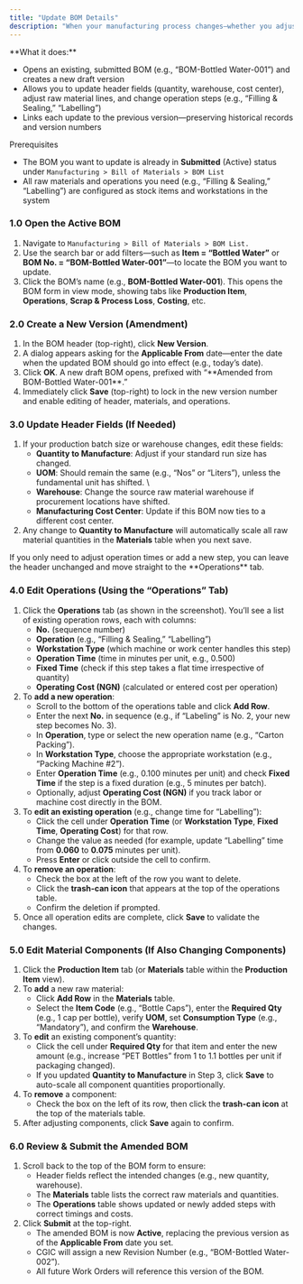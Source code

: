 ```yaml
---
title: "Update BOM Details"
description: "When your manufacturing process changes—whether you adjust component quantities, swap raw materials, or modify operations—you need to update the corresponding Bill of Materials (BOM) so that all future Work Orders use the correct recipe. Follow these steps to amend an existing BOM and create a new version in the CGIC App."
---
```


<Card title="Overview">
  **What it does:**

  - Opens an existing, submitted BOM (e.g., “BOM-Bottled Water-001”) and creates a new draft version
  - Allows you to update header fields (quantity, warehouse, cost center), adjust raw material lines, and change operation steps (e.g., “Filling & Sealing,” “Labelling”)
  - Links each update to the previous version—preserving historical records and version numbers
</Card>

<Info>
  Prerequisites

  - The BOM you want to update is already in **Submitted** (Active) status under `Manufacturing > Bill of Materials > BOM List`
  - All raw materials and operations you need (e.g., “Filling & Sealing,” “Labelling”) are configured as stock items and workstations in the system
</Info>

### 1.0 Open the Active BOM

1. Navigate to `Manufacturing > Bill of Materials > BOM List.`
2. Use the search bar or add filters—such as **Item = “Bottled Water”** or **BOM No. = “BOM-Bottled Water-001”**—to locate the BOM you want to update.
3. Click the BOM’s name (e.g., **BOM-Bottled Water-001**). This opens the BOM form in view mode, showing tabs like **Production Item**, **Operations**, **Scrap & Process Loss**, **Costing**, etc.

### 2.0 Create a New Version (Amendment)

1. In the BOM header (top-right), click **New Version**.
2. A dialog appears asking for the **Applicable From** date—enter the date when the updated BOM should go into effect (e.g., today’s date).
3. Click **OK**. A new draft BOM opens, prefixed with “\*\*Amended from BOM-Bottled Water-001\*\*.”
4. Immediately click **Save** (top-right) to lock in the new version number and enable editing of header, materials, and operations.

### 3.0 Update Header Fields (If Needed)

1. If your production batch size or warehouse changes, edit these fields:
   - **Quantity to Manufacture**: Adjust if your standard run size has changed.
   - **UOM**: Should remain the same (e.g., “Nos” or “Liters”), unless the fundamental unit has shifted.  \\
   - **Warehouse**: Change the source raw material warehouse if procurement locations have shifted.
   - **Manufacturing Cost Center**: Update if this BOM now ties to a different cost center.
2. Any change to **Quantity to Manufacture** will automatically scale all raw material quantities in the **Materials** table when you next save.

<Tip>
  If you only need to adjust operation times or add a new step, you can leave the header unchanged and move straight to the **Operations** tab.
</Tip>

### 4.0 Edit Operations (Using the “Operations” Tab)

1. Click the **Operations** tab (as shown in the screenshot). You’ll see a list of existing operation rows, each with columns:
   - **No.** (sequence number)
   - **Operation** (e.g., “Filling & Sealing,” “Labelling”)
   - **Workstation Type** (which machine or work center handles this step)
   - **Operation Time** (time in minutes per unit, e.g., 0.500)
   - **Fixed Time** (check if this step takes a flat time irrespective of quantity)
   - **Operating Cost (NGN)** (calculated or entered cost per operation)
2. To **add a new operation**:
   - Scroll to the bottom of the operations table and click **Add Row**.
   - Enter the next **No.** in sequence (e.g., if “Labeling” is No. 2, your new step becomes No. 3).
   - In **Operation**, type or select the new operation name (e.g., “Carton Packing”).
   - In **Workstation Type**, choose the appropriate workstation (e.g., “Packing Machine #2”).
   - Enter **Operation Time** (e.g., 0.100 minutes per unit) and check **Fixed Time** if the step is a fixed duration (e.g., 5 minutes per batch).
   - Optionally, adjust **Operating Cost (NGN)** if you track labor or machine cost directly in the BOM.
3. To **edit an existing operation** (e.g., change time for “Labelling”):
   - Click the cell under **Operation Time** (or **Workstation Type**, **Fixed Time**, **Operating Cost**) for that row.
   - Change the value as needed (for example, update “Labelling” time from **0.060** to **0.075** minutes per unit).
   - Press **Enter** or click outside the cell to confirm.
4. To **remove an operation**:
   - Check the box at the left of the row you want to delete.
   - Click the **trash-can icon** that appears at the top of the operations table.
   - Confirm the deletion if prompted.
5. Once all operation edits are complete, click **Save** to validate the changes.

### 5.0 Edit Material Components (If Also Changing Components)

1. Click the **Production Item** tab (or **Materials** table within the **Production Item** view).
2. To **add** a new raw material:
   - Click **Add Row** in the **Materials** table.
   - Select the **Item Code** (e.g., “Bottle Caps”), enter the **Required Qty** (e.g., 1 cap per bottle), verify **UOM**, set **Consumption Type** (e.g., “Mandatory”), and confirm the **Warehouse**.
3. To **edit** an existing component’s quantity:
   - Click the cell under **Required Qty** for that item and enter the new amount (e.g., increase “PET Bottles” from 1 to 1.1 bottles per unit if packaging changed).
   - If you updated **Quantity to Manufacture** in Step 3, click **Save** to auto-scale all component quantities proportionally.
4. To **remove** a component:
   - Check the box on the left of its row, then click the **trash-can icon** at the top of the materials table.
5. After adjusting components, click **Save** again to confirm.

### 6.0 Review & Submit the Amended BOM

1. Scroll back to the top of the BOM form to ensure:
   - Header fields reflect the intended changes (e.g., new quantity, warehouse).
   - The **Materials** table lists the correct raw materials and quantities.
   - The **Operations** table shows updated or newly added steps with correct timings and costs.
2. Click **Submit** at the top-right.
   - The amended BOM is now **Active**, replacing the previous version as of the **Applicable From** date you set.
   - CGIC will assign a new Revision Number (e.g., “BOM-Bottled Water-002”).
   - All future Work Orders will reference this version of the BOM.